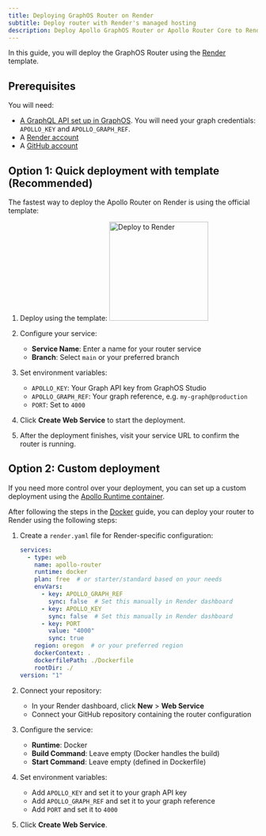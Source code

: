 ```yaml
---
title: Deploying GraphOS Router on Render
subtitle: Deploy router with Render's managed hosting
description: Deploy Apollo GraphOS Router or Apollo Router Core to Render using their managed hosting platform.
---
```


In this guide, you will deploy the GraphOS Router using the [Render](https://render.com/) template.

## Prerequisites

You will need:

- [A GraphQL API set up in GraphOS](/graphos/get-started/guides/graphql#step-1-set-up-your-graphql-api). You will need your graph credentials: `APOLLO_KEY` and `APOLLO_GRAPH_REF`.
- A [Render account](https://render.com/)
- A [GitHub account](https://github.com/)

## Option 1: Quick deployment with template (Recommended)

The fastest way to deploy the Apollo Router on Render is using the official template:

1. Deploy using the template:
    <a href="https://render.com/deploy?repo=github.com/apollographql/router-template">
      <img src="https://render.com/images/deploy-to-render-button.svg" alt="Deploy to Render" width="200px"/>
    </a>

1. Configure your service:
   - **Service Name**: Enter a name for your router service
   - **Branch**: Select `main` or your preferred branch

1. Set environment variables:
   - `APOLLO_KEY`: Your Graph API key from GraphOS Studio
   - `APOLLO_GRAPH_REF`: Your graph reference, e.g. `my-graph@production`
   - `PORT`: Set to `4000`

1. Click **Create Web Service** to start the deployment.

1. After the deployment finishes, visit your service URL to confirm the router is running.

## Option 2: Custom deployment

If you need more control over your deployment, you can set up a custom deployment using the [Apollo Runtime container](/graphos/routing/self-hosted/containerization/docker).

After following the steps in the [Docker](/graphos/routing/self-hosted/containerization/docker) guide, you can deploy your router to Render using the following steps:

1. Create a `render.yaml` file for Render-specific configuration:

    ```yaml title="render.yaml"
    services:
      - type: web
        name: apollo-router
        runtime: docker
        plan: free  # or starter/standard based on your needs
        envVars:
          - key: APOLLO_GRAPH_REF
            sync: false  # Set this manually in Render dashboard
          - key: APOLLO_KEY
            sync: false  # Set this manually in Render dashboard
          - key: PORT
            value: "4000"
            sync: true
        region: oregon  # or your preferred region
        dockerContext: .
        dockerfilePath: ./Dockerfile
        rootDir: ./
    version: "1"
    ```

1. Connect your repository:
   - In your Render dashboard, click **New** > **Web Service**
   - Connect your GitHub repository containing the router configuration

1. Configure the service:
   - **Runtime**: Docker
   - **Build Command**: Leave empty (Docker handles the build)
   - **Start Command**: Leave empty (defined in Dockerfile)

1. Set environment variables:
   - Add `APOLLO_KEY` and set it to your graph API key
   - Add `APOLLO_GRAPH_REF` and set it to your graph reference
   - Add `PORT` and set it to `4000`

1. Click **Create Web Service**.
